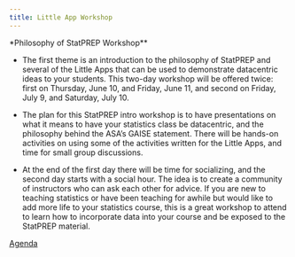 ```yaml
---
title: Little App Workshop
---
```


*Philosophy of StatPREP Workshop**

* The first theme is an introduction to the philosophy of StatPREP and several of the Little Apps that can be used to demonstrate datacentric ideas to your students. This two-day workshop will be offered twice: first on Thursday, June 10, and Friday, June 11, and second on Friday, July 9, and Saturday, July 10.

* The plan for this StatPREP intro workshop is to have presentations on what it means to have your statistics class be datacentric, and the philosophy behind the ASA’s GAISE statement. There will be hands-on activities on using some of the activities written for the Little Apps, and time for small group discussions.

* At the end of the first day there will be time for socializing, and the second day starts with a social hour. The idea is to create a community of instructors who can ask each other for advice. If you are new to teaching statistics or have been teaching for awhile but would like to add more life to your statistics
course, this is a great workshop to attend to learn how to incorporate data into your course and be exposed to the StatPREP material.

[Agenda](Little_App_workshop_agenda.html)
